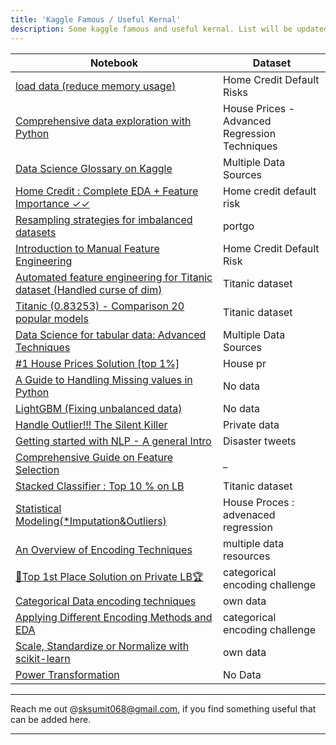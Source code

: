 ```yaml
---
title: 'Kaggle Famous / Useful Kernal'
description: Some kaggle famous and useful kernal. List will be updated frequently in future.
---
```


|  Notebook                                                                                                                                         | Dataset                                          |
|---------------------------------------------------------------------------------------------------------------------------------------------------|------------------------------------------------- |
|[load data (reduce memory usage)](https://www.kaggle.com/gemartin/load-data-reduce-memory-usage)                                                   | Home Credit Default Risks                        |
|[Comprehensive data exploration with Python](https://www.kaggle.com/pmarcelino/comprehensive-data-exploration-with-python)                         | House Prices - Advanced Regression Techniques    |
|[ Data Science Glossary on Kaggle](https://www.kaggle.com/shivamb/data-science-glossary-on-kaggle )                                                | Multiple Data Sources                            |
|[Home Credit : Complete EDA + Feature Importance ✓✓](https://www.kaggle.com/codename007/home-credit-complete-eda-feature-importance)              | Home credit default risk                         |
|[Resampling strategies for imbalanced datasets](https://www.kaggle.com/rafjaa/resampling-strategies-for-imbalanced-datasets)                       | portgo                                           |
|[Introduction to Manual Feature Engineering ](https://www.kaggle.com/willkoehrsen/introduction-to-manual-feature-engineering)                      | Home Credit Default Risk                         |
|[Automated feature engineering for Titanic dataset  (Handled curse of dim)](https://www.kaggle.com/liananapalkova/automated-feature-engineering)   | Titanic dataset                                  |
|[Titanic (0.83253) - Comparison 20 popular models](https://www.kaggle.com/vbmokin/titanic-0-83253-comparison-20-popular-models)                    | Titanic dataset                                  |
|[Data Science for tabular data: Advanced Techniques](https://www.kaggle.com/vbmokin/data-science-for-tabular-data-advanced-techniques)             | Multiple Data Sources                            |
|[#1 House Prices Solution [top 1%]	](https://www.kaggle.com/jesucristo/1-house-prices-solution-top-1)                                              | House pr                                         |
|[A Guide to Handling Missing values in Python](https://www.kaggle.com/parulpandey/a-guide-to-handling-missing-values-in-python)                    | No data                                          |
|[LightGBM (Fixing unbalanced data)](https://www.kaggle.com/pranav84/lightgbm-fixing-unbalanced-data-lb-0-9680)                                     | No data                                          |
|[Handle Outlier!!! The Silent Killer](https://www.kaggle.com/nareshbhat/outlier-the-silent-killer)                                                 | Private data                                     |
|[Getting started with NLP - A general Intro](https://www.kaggle.com/parulpandey/getting-started-with-nlp-a-general-intro)                          | Disaster tweets                                  |
|[Comprehensive Guide on Feature Selection](https://www.kaggle.com/prashant111/comprehensive-guide-on-feature-selection)                            | _                                                |
|[Stacked Classifier : Top 10 % on LB](https://www.kaggle.com/prashant111/stacked-classifier-top-10-on-lb)                                          | Titanic dataset                                  |
|[Statistical Modeling(*Imputation&Outliers)](https://www.kaggle.com/caicell/statistical-modeling-imputation-outliers)                              | House Proces : advenaced regression              |
|[An Overview of Encoding Techniques](https://www.kaggle.com/shahules/an-overview-of-encoding-techniques)                                           | multiple data resources                          |
|[🥇Top 1st Place Solution on Private LB🏆](https://www.kaggle.com/werooring/top-1st-place-solution-on-private-lb)                                 | categorical encoding challenge                   |
|[Categorical Data encoding techniques](https://www.kaggle.com/ruchibahl18/categorical-data-encoding-techniques)                                    | own data                                         |
|[Applying Different Encoding Methods and EDA](https://www.kaggle.com/tolgahancepel/applying-different-encoding-methods-and-eda)                    | categorical encoding challenge                   |
|[Scale, Standardize or Normalize with scikit-learn](https://www.kaggle.com/discdiver/guide-to-scaling-and-standardizing)                           | own data                                         |
|[Power Transformation](https://www.kaggle.com/mukeshchoudhary/power-transformation)                                                                | No Data                                          |


---

Reach me out @sksumit068@gmail.com, if you find something useful that can be added here.

---